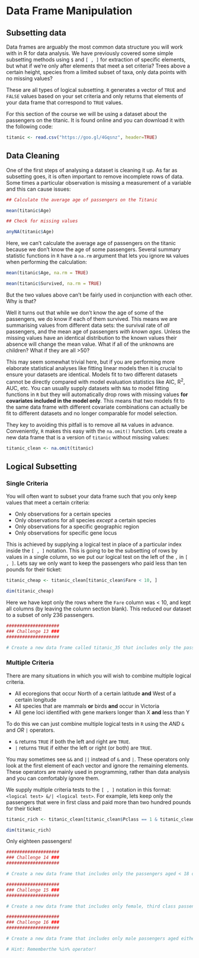 # Data Frame Manipulation

## Subsetting data

Data frames are arguably the most common data structure you will work with in R for data analysis. We have previously covered some simple subsetting methods using `$` and `[ , ]` for extraction of specific elements, but what if we're only after elements that meet a set criteria? Trees above a certain height, species from a limited subset of taxa, only data points with no missing values?

These are all types of logical subsetting. `R` generates a vector of `TRUE` and `FALSE` values based on your set criteria and only returns that elements of your data frame that correspond to `TRUE` values.

For this section of the course we will be using a dataset about the passengers on the titanic. It is found online and you can download it with the following code:

```r
titanic <- read.csv("https://goo.gl/4Gqsnz", header=TRUE)
```

## Data Cleaning

One of the first steps of analysing a dataset is cleaning it up. As far as subsetting goes, it is often important to remove incomplete rows of data. Some times a particular observation is missing a measurement of a variable and this can cause issues:

```r
## Calculate the average age of passengers on the Titanic

mean(titanic$Age)

## Check for missing values

anyNA(titanic$Age)
```

Here, we can't calculate the average age of passengers on the titanic because we don't know the age of some passengers. Several summary statistic functions in `R` have a `na.rm` argument that lets you ignore `NA` values when performing the calculation:

```r
mean(titanic$Age, na.rm = TRUE)

mean(titanic$Survived, na.rm = TRUE)
```

But the two values above can't be fairly used in conjunction with each other. Why is that? 

Well it turns out that while we don't know the age of some of the passengers, we do know if each of them survived. This means we are summarising values from different data sets: the survival rate of *all* passengers, and the mean age of passengers *with known ages*. Unless the missing values have an identical distribution to the known values their absence will change the mean value. What if all of the unknowns are children? What if they are all >50?

This may seem somewhat trivial here, but if you are performing more elaborate statistical analyses like fitting linear models then it is crucial to ensure your datasets are identical. Models fit to two different datasets cannot be directly compared with model evaluation statistics like AIC, R^2^, AUC, etc. You can usually supply datasets with `NA`s to model fitting functions in `R` but they will automatically drop rows with missing values **for covariates included in the model only**. This means that two models fit to the same data frame with different covariate combinations can actually be fit to different datasets and no longer comparable for model selection.

They key to avoiding this pitfall is to remove all `NA` values in advance. Conveniently, `R` makes this easy with the `na.omit()` function. Lets create a new data frame that is a version of `titanic` without missing values:

```r
titanic_clean <- na.omit(titanic)
```

## Logical Subsetting

### Single Criteria

You will often want to subset your data frame such that you only keep values that meet a certain criteria:

+  Only observations for a certain species
+  Only observations for all species *except* a certain species
+  Only observations for a specific geographic region
+  Only observations for specific gene locus

This is achieved by supplying a logical test in place of a particular index inside the `[ , ]` notation. This is going to be the subsetting of rows by values in a single column, so we put our logical test on the left of the `,` in `[ , ]`. Lets say we only want to keep the passengers who paid less than ten pounds for their ticket:

```r
titanic_cheap <- titanic_clean[titanic_clean$Fare < 10, ]

dim(titanic_cheap)
```

Here we have kept only the rows where the `Fare` column was < 10, and kept all columns (by leaving the column section blank). This reduced our dataset to a subset of only 236 passengers.

```r
####################
### Challenge 13 ###
####################

# Create a new data frame called titanic_35 that includes only the passengers aged 35 or under.
```

### Multiple Criteria

There are many situations in which you will wish to combine multiple logical criteria. 

+  All ecoregions that occur North of a certain latitude **and** West of a certain longitude 
+  All species that are mammals **or** birds **and** occur in Victoria
+  All gene loci identified with gene markers longer than X **and** less than Y

To do this we can just combine multiple logical tests in `R` using the *AND* `&` and *OR* `|` operators.

+  `&` returns `TRUE` if both the left and right are `TRUE`.
+  `|` returns `TRUE` if either the left or right (or both) are `TRUE`.

You may sometimes see `&&` and `||` instead of `&` and `|`. These operators only look at the first element of each vector and ignore the remaining elements. These operators are mainly used in programming, rather than data analysis and you can comfortably ignore them.

We supply multiple criteria tests to the `[ , ]` notation in this format: `<logical test> &/| <logical test>`. For example, lets keep only the passengers that were in first class and paid more than two hundred pounds for their ticket:

```r
titanic_rich <- titanic_clean[titanic_clean$Pclass == 1 & titanic_clean$Fare > 200, ]

dim(titanic_rich)
```

Only eighteen passengers!

```r
####################
### Challenge 14 ###
####################

# Create a new data frame that includes only the passengers aged < 18 or >= 50.
```

```r
####################
### Challenge 15 ###
####################

# Create a new data frame that includes only female, third class passengers.
```

```r
####################
### Challenge 16 ###
####################

# Create a new data frame that includes only male passengers aged either 18, 23, 31, or 46.

# Hint: Rememberthe %in% operator!
```
